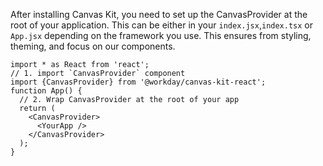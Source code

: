 
<Meta title="Welcome" />

<WelcomePage />

After installing Canvas Kit, you need to set up the CanvasProvider at the root of your application.
This can be either in your `index.jsx`,`index.tsx` or `App.jsx` depending on the framework you use.
This ensures from styling, theming, and focus on our components.

```tsx
import * as React from 'react';
// 1. import `CanvasProvider` component
import {CanvasProvider} from '@workday/canvas-kit-react';
function App() {
  // 2. Wrap CanvasProvider at the root of your app
  return (
    <CanvasProvider>
      <YourApp />
    </CanvasProvider>
  );
}
```
